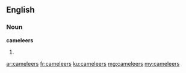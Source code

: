 ==English==

===Noun===
'''cameleers'''

# {{plural of|cameleer}}

[[ar:cameleers]]
[[fr:cameleers]]
[[ku:cameleers]]
[[mg:cameleers]]
[[my:cameleers]]